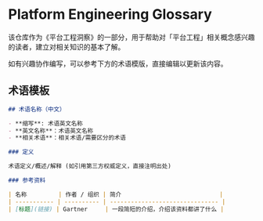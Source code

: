 # Platform Engineering Glossary

该仓库作为《平台工程洞察》的一部分，用于帮助对「平台工程」相关概念感兴趣的读者，建立对相关知识的基本了解。

如有兴趣协作编写，可以参考下方的术语模版，直接编辑以更新该内容。

## 术语模板

```markdown
## 术语名称（中文）

- **缩写**: 术语英文名称
- **英文名称**：术语英文名称
- **相关术语**：相关术语/需要区分的术语

### 定义

术语定义/概述/解释 (如引用第三方权威定义，直接注明出处)

### 参考资料

| 名称         | 作者 / 组织 | 简介                            |
| ----------- | ---------- | ------------------------------- |
| [标题](链接) | Gartner     | 一段简短的介绍，介绍该资料都讲了什么 |
```
